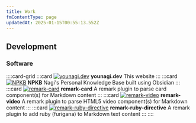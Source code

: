 ```yaml
---
title: Work
fmContentType: page
updatedAt: 2025-01-15T00:55:13.552Z
---
```


## Development

### Software

::::card-grid
:::card
[![ younagi.dev ](../../../assets/images/younagidev.jpg)](https://github.com/brklntmhwk/younagi.dev)
**younagi.dev**
This website
:::
:::card
[![ NPKB ](../../../assets/images/npkb.png)](https://github.com/brklntmhwk/npkb)
**NPKB**
Nagi's Personal Knowledge Base built using Obsidian
:::
:::card
[![ remark-card ](../../../assets/images/plugin-image.png)](https://github.com/brklntmhwk/remark-card)
**remark-card**
A remark plugin to parse card component(s) for Markdown content
:::
:::card
[![ remark-video ](../../../assets/images/plugin-image.png)](https://github.com/brklntmhwk/remark-video)
**remark-video**
A remark plugin to parse HTML5 video component(s) for Markdown content
:::
:::card
[![ remark-ruby-directive ](../../../assets/images/plugin-image.png)](https://github.com/brklntmhwk/remark-ruby-directive)
**remark-ruby-directive**
A remark plugin to add ruby (furigana) to Markdown text content
:::
::::
